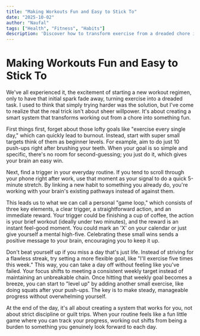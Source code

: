```yaml
---
title: "Making Workouts Fun and Easy to Stick To"
date: "2025-10-02"
author: "Naufal"
tags: ["Health", "Fitness", "Habits"]
description: 'Discover how to transform exercise from a dreaded chore into an enjoyable habit by creating a smart system that works with your brain, not against it.'
---
```


# Making Workouts Fun and Easy to Stick To

We've all experienced it, the excitement of starting a new workout regimen, only to have that initial spark fade away, turning exercise into a dreaded task. I used to think that simply trying harder was the solution, but I've come to realize that the real trick isn't about sheer willpower. It's about creating a smart system that transforms working out from a chore into something fun.

First things first, forget about those lofty goals like "exercise every single day," which can quickly lead to burnout. Instead, start with super small targets think of them as beginner levels. For example, aim to do just 10 push-ups right after brushing your teeth. When your goal is so simple and specific, there's no room for second-guessing; you just do it, which gives your brain an easy win.

Next, find a trigger in your everyday routine. If you tend to scroll through your phone right after work, use that moment as your signal to do a quick 5-minute stretch. By linking a new habit to something you already do, you're working with your brain's existing pathways instead of against them.

This leads us to what we can call a personal "game loop," which consists of three key elements, a clear trigger, a straightforward action, and an immediate reward. Your trigger could be finishing a cup of coffee, the action is your brief workout (ideally under two minutes), and the reward is an instant feel-good moment. You could mark an 'X' on your calendar or just give yourself a mental high-five. Celebrating these small wins sends a positive message to your brain, encouraging you to keep it up.

Don't beat yourself up if you miss a day that's just life. Instead of striving for a flawless streak, try setting a more flexible goal, like "I'll exercise five times this week." This way, you can take a day off without feeling like you've failed. Your focus shifts to meeting a consistent weekly target instead of maintaining an unbreakable chain. Once hitting that weekly goal becomes a breeze, you can start to "level up" by adding another small exercise, like doing squats after your push-ups. The key is to make steady, manageable progress without overwhelming yourself.

At the end of the day, it's all about creating a system that works for you, not about strict discipline or guilt trips. When your routine feels like a fun little game where you can track your progress, working out shifts from being a burden to something you genuinely look forward to each day.
